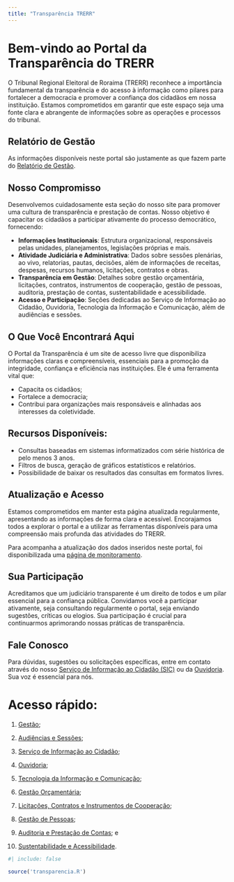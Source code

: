 ```yaml
---
title: "Transparência TRERR"
---
```


# Bem-vindo ao Portal da Transparência do TRERR

O Tribunal Regional Eleitoral de Roraima (TRERR) reconhece a importância fundamental da transparência e do acesso à informação como pilares para fortalecer a democracia e promover a confiança dos cidadãos em nossa instituição. Estamos comprometidos em garantir que este espaço seja uma fonte clara e abrangente de informações sobre as operações e processos do tribunal.

## Relatório de Gestão

As informações disponíveis neste portal são justamente as que fazem parte do [Relatório de Gestão](RG/licitacoes.contratos.qmd).

## Nosso Compromisso

Desenvolvemos cuidadosamente esta seção do nosso site para promover uma cultura de transparência e prestação de contas. Nosso objetivo é capacitar os cidadãos a participar ativamente do processo democrático, fornecendo:

-   **Informações Institucionais**: Estrutura organizacional, responsáveis pelas unidades, planejamentos, legislações próprias e mais.
-   **Atividade Judiciária e Administrativa**: Dados sobre sessões plenárias, ao vivo, relatorias, pautas, decisões, além de informações de receitas, despesas, recursos humanos, licitações, contratos e obras.
-   **Transparência em Gestão**: Detalhes sobre gestão orçamentária, licitações, contratos, instrumentos de cooperação, gestão de pessoas, auditoria, prestação de contas, sustentabilidade e acessibilidade.
-   **Acesso e Participação**: Seções dedicadas ao Serviço de Informação ao Cidadão, Ouvidoria, Tecnologia da Informação e Comunicação, além de audiências e sessões.

## O Que Você Encontrará Aqui

O Portal da Transparência é um site de acesso livre que disponibiliza informações claras e compreensíveis, essenciais para a promoção da integridade, confiança e eficiência nas instituições. Ele é uma ferramenta vital que:

-   Capacita os cidadãos;
-   Fortalece a democracia;
-   Contribui para organizações mais responsáveis e alinhadas aos interesses da coletividade.

## Recursos Disponíveis:

-   Consultas baseadas em sistemas informatizados com série histórica de pelo menos 3 anos.
-   Filtros de busca, geração de gráficos estatísticos e relatórios.
-   Possibilidade de baixar os resultados das consultas em formatos livres.

## Atualização e Acesso

Estamos comprometidos em manter esta página atualizada regularmente, apresentando as informações de forma clara e acessível. Encorajamos todos a explorar o portal e a utilizar as ferramentas disponíveis para uma compreensão mais profunda das atividades do TRERR.

Para acompanha a atualização dos dados inseridos neste portal, foi disponibilizada uma [página de monitoramento](pagina/monitoramento.qmd). 

## Sua Participação

Acreditamos que um judiciário transparente é um direito de todos e um pilar essencial para a confiança pública. Convidamos você a participar ativamente, seja consultando regularmente o portal, seja enviando sugestões, críticas ou elogios. Sua participação é crucial para continuarmos aprimorando nossas práticas de transparência.

## Fale Conosco

Para dúvidas, sugestões ou solicitações específicas, entre em contato através do nosso [Serviço de Informação ao Cidadão (SIC)](pagina/pagina.em.construcao.qmd) ou da [Ouvidoria](pagina/pagina.em.construcao.qmd). Sua voz é essencial para nós.

# Acesso rápido:

01.  [Gestão](pagina/pagina.em.construcao.qmd);

02.  [Audiências e Sessões](pagina/pagina.em.construcao.qmd);

03.  [Serviço de Informação ao Cidadão](pagina/pagina.em.construcao.qmd);

04.  [Ouvidoria](pagina/pagina.em.construcao.qmd);

05.  [Tecnologia da Informação e Comunicação](pagina/pagina.em.construcao.qmd);

06.  [Gestão Orçamentária](pagina/pagina.em.construcao.qmd);

07.  [Licitações, Contratos e Instrumentos de Cooperação](pagina/7.0.licitacoes.contratos.qmd);

08.  [Gestão de Pessoas](pagina/pagina.em.construcao.qmd);

09.  [Auditoria e Prestação de Contas](pagina/pagina.em.construcao.qmd); e

10. [Sustentabilidade e Acessibilidade](pagina/pagina.em.construcao.qmd).


```r
#| include: false

source('transparencia.R')


```